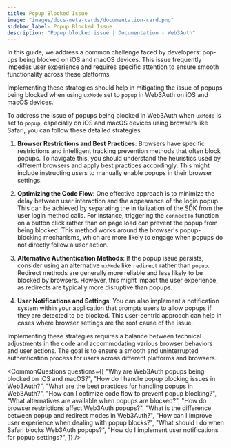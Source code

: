 ```yaml
---
title: Popup Blocked Issue
image: "images/docs-meta-cards/documentation-card.png"
sidebar_label: Popup Blocked Issue
description: "Popup blocked issue | Documentation - Web3Auth"
---
```



In this guide, we address a common challenge faced by developers: pop-ups being blocked on iOS and
macOS devices. This issue frequently impedes user experience and requires specific attention to
ensure smooth functionality across these platforms.

Implementing these strategies should help in mitigating the issue of popups being blocked when using
`uxMode` set to `popup` in Web3Auth on iOS and macOS devices.

To address the issue of popups being blocked in Web3Auth when `uxMode` is set to `popup`, especially
on iOS and macOS devices using browsers like Safari, you can follow these detailed strategies:

1. **Browser Restrictions and Best Practices**: Browsers have specific restrictions and intelligent
   tracking prevention methods that often block popups. To navigate this, you should understand the
   heuristics used by different browsers and apply best practices accordingly. This might include
   instructing users to manually enable popups in their browser settings.

2. **Optimizing the Code Flow**: One effective approach is to minimize the delay between user
   interaction and the appearance of the login popup. This can be achieved by separating the
   initialization of the SDK from the user login method calls. For instance, triggering the
   `connectTo` function on a button click rather than on page load can prevent the popup from being
   blocked. This method works around the browser's popup-blocking mechanisms, which are more likely
   to engage when popups do not directly follow a user action.

3. **Alternative Authentication Methods**: If the popup issue persists, consider using an
   alternative `uxMode` like `redirect` rather than `popup`. Redirect methods are generally more
   reliable and less likely to be blocked by browsers. However, this might impact the user
   experience, as redirects are typically more disruptive than popups.

4. **User Notifications and Settings**: You can also implement a notification system within your
   application that prompts users to allow popups if they are detected to be blocked. This
   user-centric approach can help in cases where browser settings are the root cause of the issue.

Implementing these strategies requires a balance between technical adjustments in the code and
accommodating various browser behaviors and user actions. The goal is to ensure a smooth and
uninterrupted authentication process for users across different platforms and browsers.

<CommonQuestions
  questions={[
    "Why are Web3Auth popups being blocked on iOS and macOS?",
    "How do I handle popup blocking issues in Web3Auth?",
    "What are the best practices for handling popups in Web3Auth?",
    "How can I optimize code flow to prevent popup blocking?",
    "What alternatives are available when popups are blocked?",
    "How do browser restrictions affect Web3Auth popups?",
    "What is the difference between popup and redirect modes in Web3Auth?",
    "How can I improve user experience when dealing with popup blocks?",
    "What should I do when Safari blocks Web3Auth popups?",
    "How do I implement user notifications for popup settings?",
  ]}
/>
